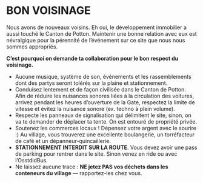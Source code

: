 # BON VOISINAGE {-}

Nous avons de nouveaux voisins. Eh oui, le développement immobilier a aussi touché le Canton de Potton. Maintenir une bonne relation avec eux est névralgique pour la pérennité de l’événement sur ce site que nous nous sommes appropriés. 

**C’est pourquoi on demande ta collaboration pour le bon respect du voisinage.**

* Aucune musique, système de son, événements et les rassemblements dont des partys seront tolérés sur la plaine et stationnement.
* Conduisez lentement et de façon civilisée dans le Canton de Potton. Afin de réduire les nuisances sonores liées à la circulation des voitures, arrivez pendant les heures d'ouverture de la Gate, respectez la limite de vitesse et évitez la nuisance sonore (ex. techno à plein volume).
* Respecte les panneaux de signalisation qui délimitent le site, sinon, on va te demander de déplacer ta tente. On est entouré de propriété privée.
* Soutenez les commerces locaux ! Dépensez votre argent avec le sourire :) Au village, vous trouverez une excellente boulangerie, un torréfacteur de café et un dépanneur-quincaillerie.
* **STATIONNEMENT INTERDIT SUR LA ROUTE**. Vous devez avoir une pass de parking pour rentrer dans le site. Sinon venez en ride ou avec l'OsstdidBus.
* Ne laissez aucune trace : **NE jetez PAS vos déchets dans les conteneurs du village** — rapportez-les chez vous.

